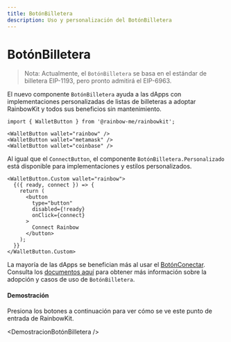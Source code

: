 ```yaml
---
title: BotónBilletera
description: Uso y personalización del BotónBilletera
---
```


# BotónBilletera

> Nota: Actualmente, el `BotónBilletera` se basa en el estándar de billetera EIP-1193, pero pronto admitirá el EIP-6963.

El nuevo componente `BotónBilletera` ayuda a las dApps con implementaciones personalizadas de listas de billeteras a adoptar RainbowKit y todos sus beneficios sin mantenimiento.

```tsx
import { WalletButton } from '@rainbow-me/rainbowkit';

<WalletButton wallet="rainbow" />
<WalletButton wallet="metamask" />
<WalletButton wallet="coinbase" />
```

Al igual que el `ConnectButton`, el componente `BotónBilletera.Personalizado` está disponible para implementaciones y estilos personalizados.

```tsx
<WalletButton.Custom wallet="rainbow">
  {({ ready, connect }) => {
    return (
      <button
        type="button"
        disabled={!ready}
        onClick={connect}
      >
        Connect Rainbow
      </button>
    );
  }}
</WalletButton.Custom>
```

La mayoría de las dApps se benefician más al usar el [BotónConectar](https://www.rainbowkit.com/docs/connect-button). Consulta los [documentos aquí](https://www.rainbowkit.com/docs/wallet-button) para obtener más información sobre la adopción y casos de uso de `BotónBilletera`.

#### Demostración

Presiona los botones a continuación para ver cómo se ve este punto de entrada de RainbowKit.

<DemostracionBotónBilletera />
